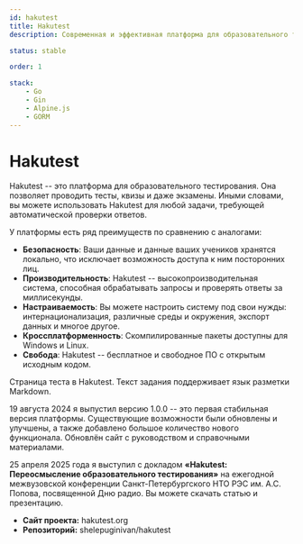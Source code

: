 ```yaml
---
id: hakutest
title: Hakutest
description: Современная и эффективная платформа для образовательного тестирования

status: stable

order: 1

stack:
    - Go
    - Gin
    - Alpine.js
    - GORM
---
```




# Hakutest

Hakutest -- это платформа для образовательного тестирования. Она позволяет
проводить тесты, квизы и даже экзамены. Иными словами, вы можете использовать
Hakutest для любой задачи, требующей автоматической проверки ответов.

У платформы есть ряд преимуществ по сравнению с аналогами:

- **Безопасность**: Ваши данные и данные ваших учеников хранятся локально, что
  исключает возможность доступа к ним посторонних лиц.
- **Производительность**: Hakutest -- высокопроизводительная система,
  способная обрабатывать запросы и проверять ответы за миллисекунды.
- **Настраиваемость**: Вы можете настроить систему под свои нужды:
  интернационализация, различные среды и окружения, экспорт данных и многое
  другое.
- **Кроссплатформенность**: Скомпилированные пакеты доступны для Windows и
  Linux.
- **Свобода**: Hakutest -- бесплатное и свободное ПО с открытым исходным
  кодом.

<Picture src={demo} alt="Страница теста в Hakutest">
  Страница теста в Hakutest. Текст задания поддерживает язык разметки Markdown.
</Picture>

19 августа 2024 я выпустил версию 1.0.0 -- это первая стабильная версия
платформы. Существующие возможности были обновлены и улучшены, а также
добавлено большое количество нового функционала. Обновлён сайт с руководством и
справочными материалами.

25 апреля 2025 года я выступил с докладом **«Hakutest: Переосмысление
образовательного тестирования»** на ежегодной межвузовской конференции
Санкт-Петербургского НТО РЭС им. А.С. Попова, посвященной Дню радио. Вы можете
скачать 
<Ext href="https://cdn.shelepugin.ru/d/pdf/ntores25-hakutest-text.pdf">статью</Ext> и 
<Ext href="https://cdn.shelepugin.ru/d/pdf/ntores25-hakutest-presentation.pdf">презентацию</Ext>.

<AsideMore>

- **Сайт проекта:** <Ext href="https://hakutest.org">hakutest.org</Ext>
- **Репозиторий:** <Ext href="https://github.com/shelepuginivan/hakutest">shelepuginivan/hakutest</Ext>

</AsideMore>
